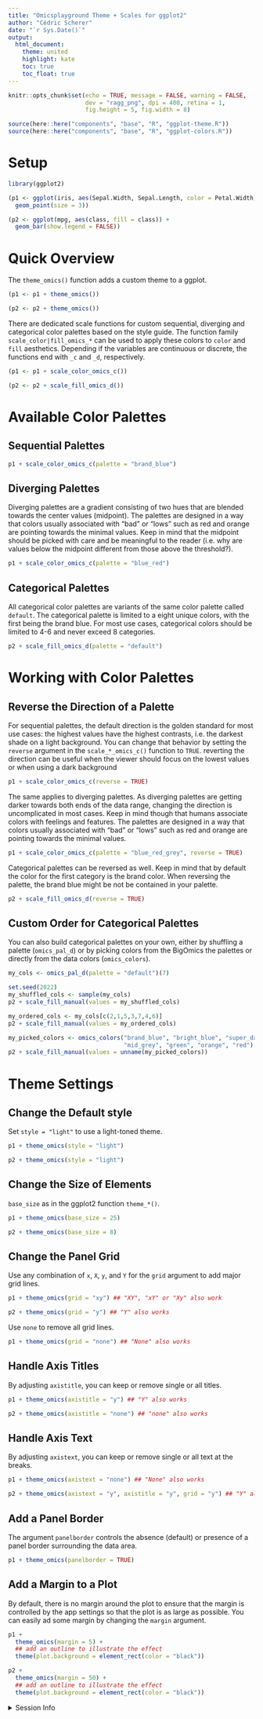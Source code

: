 ```yaml
---
title: "Omicsplayground Theme + Scales for ggplot2"
author: "Cédric Scherer"
date: "`r Sys.Date()`"
output: 
  html_document:
    theme: united
    highlight: kate     
    toc: true
    toc_float: true
---
```


```r
knitr::opts_chunk$set(echo = TRUE, message = FALSE, warning = FALSE, 
                      dev = "ragg_png", dpi = 400, retina = 1,
                      fig.height = 5, fig.width = 8)

source(here::here("components", "base", "R", "ggplot-theme.R"))
source(here::here("components", "base", "R", "ggplot-colors.R")) 
```

# Setup

```r
library(ggplot2)

(p1 <- ggplot(iris, aes(Sepal.Width, Sepal.Length, color = Petal.Width)) + 
  geom_point(size = 3))

(p2 <- ggplot(mpg, aes(class, fill = class)) + 
  geom_bar(show.legend = FALSE))
```
  

# Quick Overview

The `theme_omics()` function adds a custom theme to a ggplot.

```r
(p1 <- p1 + theme_omics())

(p2 <- p2 + theme_omics())
```
  

There are dedicated scale functions for custom sequential, diverging and categorical color palettes based on the style guide.
The function family `scale_color|fill_omics_*` can be used to apply these colors to `color` and `fill` aesthetics. Depending if the variables are continuous or discrete, the functions end with `_c` and `_d`, respectively.

```r
(p1 <- p1 + scale_color_omics_c())

(p2 <- p2 + scale_fill_omics_d())
```
  


# Available Color Palettes

## Sequential Palettes

```r
p1 + scale_color_omics_c(palette = "brand_blue")
```


## Diverging Palettes

Diverging palettes are a gradient consisting of two hues that are blended towards the center values (midpoint). The palettes are designed in a way that colors usually associated with "bad" or "lows" such as red and orange are pointing towards the minimal values. Keep in mind that the midpoint should be picked with care and be meaningful to the reader (i.e. why are values below the midpoint different from those above the threshold?).

```r
p1 + scale_color_omics_c(palette = "blue_red")
```


## Categorical Palettes

All categorical color palettes are variants of the same color palette called `default`. The categorical palette is limited to a eight unique colors, with the first being the brand blue. For most use cases, categorical colors should be limited to 4-6 and never exceed 8 categories.

```r
p2 + scale_fill_omics_d(palette = "default")
```
  

# Working with Color Palettes

## Reverse the Direction of a Palette

For sequential palettes, the default direction is the golden standard for most use cases: the highest values have the highest contrasts, i.e. the darkest shade on a light background. You can change that behavior by setting the `reverse` argument in the `scale_*_omics_c()` function to `TRUE`. reverting the direction can be useful when the viewer should focus on the lowest values or when using a dark background

```r
p1 + scale_color_omics_c(reverse = TRUE)
```

The same applies to diverging palettes. As diverging palettes are getting darker towards both ends of the data range, changing the direction is uncomplicated in most cases. Keep in mind though that humans associate colors with feelings and features. The palettes are designed in a way that colors usually associated with "bad" or "lows" such as red and orange are pointing towards the minimal values.

```r
p1 + scale_color_omics_c(palette = "blue_red_grey", reverse = TRUE)
```
  
Categorical palettes can be reversed as well. Keep in mind that by default the color for the first category is the brand color. When reversing the palette, the brand blue might be not be contained in your palette.

```r
p2 + scale_fill_omics_d(reverse = TRUE)
```

## Custom Order for Categorical Palettes

You can also build categorical palettes on your own, either by shuffling a palette (`omics_pal_d`) or by picking colors from the BigOmics the palettes or directly from the data colors (`omics_colors`).

```r
my_cols <- omics_pal_d(palette = "default")(7)

set.seed(2022)
my_shuffled_cols <- sample(my_cols)
p2 + scale_fill_manual(values = my_shuffled_cols)

my_ordered_cols <- my_cols[c(2,1,5,3,7,4,6)]
p2 + scale_fill_manual(values = my_ordered_cols)

my_picked_colors <- omics_colors("brand_blue", "bright_blue", "super_dark_grey", 
                                 "mid_grey", "green", "orange", "red")
p2 + scale_fill_manual(values = unname(my_picked_colors))
```


  

# Theme Settings

## Change the Default style

Set `style = "light"` to use a light-toned theme.

```r
p1 + theme_omics(style = "light")

p2 + theme_omics(style = "light")
```
  

## Change the Size of Elements

`base_size` as in the ggplot2 function `theme_*()`.

```r
p1 + theme_omics(base_size = 25)

p2 + theme_omics(base_size = 8)
```
  

## Change the Panel Grid

Use any combination of `x`, `X`, `y`, and `Y` for the `grid` argument to add major grid lines. 

```r
p1 + theme_omics(grid = "xy") ## "XY", "xY" or "Xy" also work

p2 + theme_omics(grid = "y") ## "Y" also works
```
  

Use `none` to remove all grid lines. 

```r
p1 + theme_omics(grid = "none") ## "None" also works
```
  

## Handle Axis Titles

By adjusting `axistitle`, you can keep or remove single or all titles.

```r
p1 + theme_omics(axistitle = "y") ## "Y" also works

p2 + theme_omics(axistitle = "none") ## "none" also works
```
  

## Handle Axis Text

By adjusting `axistext`, you can keep or remove single or all text at the breaks.

```r
p1 + theme_omics(axistext = "none") ## "None" also works

p2 + theme_omics(axistext = "y", axistitle = "y", grid = "y") ## "Y" also works
```
  

## Add a Panel Border

The argument `panelborder` controls the absence (default) or presence of a panel border surrounding the data area.

```r
p1 + theme_omics(panelborder = TRUE)
```
  

## Add a Margin to a Plot

By default, there is no margin around the plot to ensure that the margin is controlled by the app settings so that the plot is as large as possible. You can easily ad some margin by changing the `margin` argument.

```r
p1 + 
  theme_omics(margin = 5) +
  ## add an outline to illustrate the effect
  theme(plot.background = element_rect(color = "black"))

p2 + 
  theme_omics(margin = 50) +
  ## add an outline to illustrate the effect
  theme(plot.background = element_rect(color = "black"))
```


<details><summary>Session Info</summary>

```r
Sys.time()
sessionInfo()
```

</details>